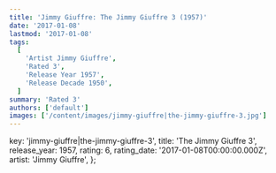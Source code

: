 ```yaml
---
title: 'Jimmy Giuffre: The Jimmy Giuffre 3 (1957)'
date: '2017-01-08'
lastmod: '2017-01-08'
tags:
  [
    'Artist Jimmy Giuffre',
    'Rated 3',
    'Release Year 1957',
    'Release Decade 1950',
  ]
summary: 'Rated 3'
authors: ['default']
images: ['/content/images/jimmy-giuffre|the-jimmy-giuffre-3.jpg']
---
```


  key: 'jimmy-giuffre|the-jimmy-giuffre-3',
  title: 'The Jimmy Giuffre 3',
  release_year: 1957,
  rating: 6,
  rating_date: '2017-01-08T00:00:00.000Z',
  artist: 'Jimmy Giuffre',
};

<MusicRating data={data} />
